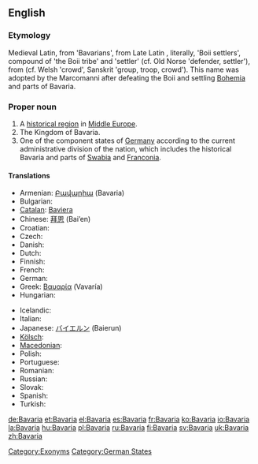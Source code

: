 ==English==
{{wikipedia}}
===Etymology===
Medieval Latin, from {{term|Baioarii|lang=la}} 'Bavarians', from Late Latin {{term|Bojuvarii|lang=la}}, literally, 'Boii settlers', compound of {{etyl|cel-gau}} {{term||Boii}} 'the Boii tribe' and {{proto|Germanic|warjaz}} 'settler' (cf. Old Norse {{term|verjar|lang=non}} 'defender, settler'), from {{proto|Indo-European}} (cf. Welsh {{term|gwerin|lang=cy}} 'crowd', Sanskrit {{term||vṛndám}} 'group, troop, crowd'). This name was adopted by the Marcomanni after defeating the Boii and settling [[Bohemia]] and parts of Bavaria.

===Proper noun===
{{en-proper noun}}

# A [[historical region]] in [[Middle Europe]].
# The Kingdom of Bavaria.
# One of the component states of [[Germany]] according to the current administrative division of the nation, which includes the historical Bavaria and parts of [[Swabia]] and [[Franconia]].

====Translations====
{{trans-top|state in Germany}}
* Armenian: [[Բավարիա]] (Bavaria)
* Bulgarian: {{t-|bg|Бавария|f|tr=Bavárija}}
* [[Catalan]]: [[Baviera]]
* Chinese: [[拜恩]] (Bai’en)
* Croatian: {{t|hr|Bavarska|f}}
* Czech: {{t-|cs|Bavorsko|n}}
* Danish: {{t-|da|Bayern}}
* Dutch: {{t-|nl|Beieren|n}}
* Finnish: {{t+|fi|Baijeri}}
* French: {{t+|fr|Bavière|f}}
* German: {{t+|de|Bayern|n}}
* Greek: [[Βαυαρία]] (Vavaría) {{f}}
* Hungarian: {{t+|hu|Bajorország}}
{{trans-mid}}
* Icelandic: {{t-|is|Bæjaraland}}
* Italian: {{t-|it|Baviera|f}}
* Japanese: [[バイエルン]] (Baierun)
* [[Kölsch]]: {{tø|ksh|Bajore}}
* [[Macedonian]]: {{t|mk|Баварија|f|tr=Bavárija}}
* Polish: {{t+|pl|Bawaria|f}}
* Portuguese: {{t-|pt|Baviera|f}}
* Romanian: {{t-|ro|Bavaria|f}}
* Russian: {{t+|ru|Бавария|f|tr=Bavárija}}
* Slovak: {{t-|sk|Bavorsko|n}}
* Spanish: {{t+|es|Baviera|f}}
* Turkish: {{t|tr|Bavyera}}
{{trans-bottom}}

[[Category:Exonyms]]
[[Category:German States]]

[[de:Bavaria]]
[[et:Bavaria]]
[[el:Bavaria]]
[[es:Bavaria]]
[[fr:Bavaria]]
[[ko:Bavaria]]
[[io:Bavaria]]
[[la:Bavaria]]
[[hu:Bavaria]]
[[pl:Bavaria]]
[[ru:Bavaria]]
[[fi:Bavaria]]
[[sv:Bavaria]]
[[uk:Bavaria]]
[[zh:Bavaria]]